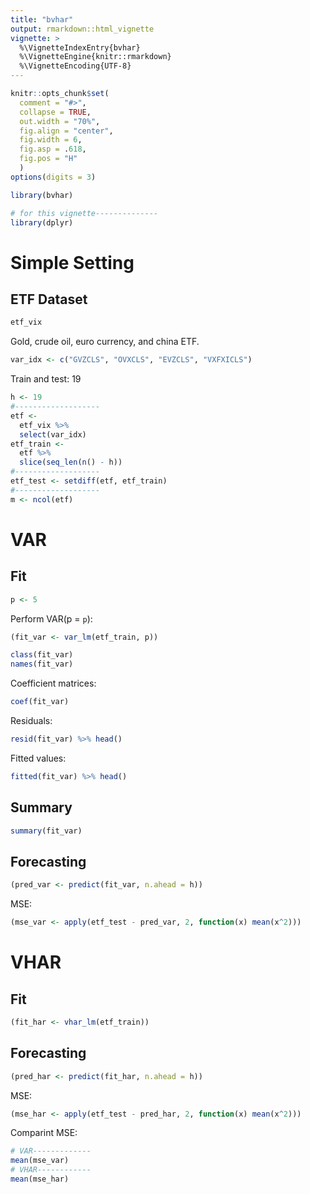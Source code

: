 ```yaml
---
title: "bvhar"
output: rmarkdown::html_vignette
vignette: >
  %\VignetteIndexEntry{bvhar}
  %\VignetteEngine{knitr::rmarkdown}
  %\VignetteEncoding{UTF-8}
---
```


```r
knitr::opts_chunk$set(
  comment = "#>",
  collapse = TRUE,
  out.width = "70%",
  fig.align = "center",
  fig.width = 6,
  fig.asp = .618,
  fig.pos = "H"
  )
options(digits = 3)
```

```r
library(bvhar)
```

```r
# for this vignette--------------
library(dplyr)
```

# Simple Setting

## ETF Dataset

```r
etf_vix
```

Gold, crude oil, euro currency, and china ETF.

```r
var_idx <- c("GVZCLS", "OVXCLS", "EVZCLS", "VXFXICLS")
```

Train and test: 19

```r
h <- 19
#-------------------
etf <- 
  etf_vix %>% 
  select(var_idx)
etf_train <- 
  etf %>% 
  slice(seq_len(n() - h))
#-------------------
etf_test <- setdiff(etf, etf_train)
#-------------------
m <- ncol(etf)
```

# VAR

## Fit

```r
p <- 5
```

Perform VAR(p = `p`):

```r
(fit_var <- var_lm(etf_train, p))
```

```r
class(fit_var)
names(fit_var)
```

Coefficient matrices:

```r
coef(fit_var)
```

Residuals:

```r
resid(fit_var) %>% head()
```

Fitted values:

```r
fitted(fit_var) %>% head()
```

## Summary

```r
summary(fit_var)
```

## Forecasting

```r
(pred_var <- predict(fit_var, n.ahead = h))
```

MSE:

```r
(mse_var <- apply(etf_test - pred_var, 2, function(x) mean(x^2)))
```

# VHAR

## Fit

```r
(fit_har <- vhar_lm(etf_train))
```

## Forecasting

```r
(pred_har <- predict(fit_har, n.ahead = h))
```

MSE:

```r
(mse_har <- apply(etf_test - pred_har, 2, function(x) mean(x^2)))
```

Comparint MSE:

```r
# VAR-------------
mean(mse_var)
# VHAR------------
mean(mse_har)
```







